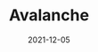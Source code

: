 ---
title: Avalanche
description: Avalanche is a game about jumping all the way to the top as a rectangle.
date: 2021-12-05
type: Flash
name: avalanche
credits:
- Game by TheGameHomepage
---